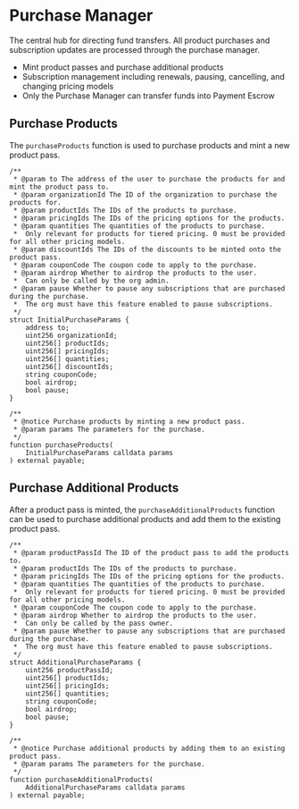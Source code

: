 
# Purchase Manager

The central hub for directing fund transfers. All product purchases and subscription updates are processed through the purchase manager.

- Mint product passes and purchase additional products
- Subscription management including renewals, pausing, cancelling, and changing pricing models
- Only the Purchase Manager can transfer funds into Payment Escrow

## Purchase Products

The `purchaseProducts` function is used to purchase products and mint a new product pass.

```solidity
/**
 * @param to The address of the user to purchase the products for and mint the product pass to.
 * @param organizationId The ID of the organization to purchase the products for.
 * @param productIds The IDs of the products to purchase.
 * @param pricingIds The IDs of the pricing options for the products.
 * @param quantities The quantities of the products to purchase.
 *  Only relevant for products for tiered pricing. 0 must be provided for all other pricing models.
 * @param discountIds The IDs of the discounts to be minted onto the product pass.
 * @param couponCode The coupon code to apply to the purchase.
 * @param airdrop Whether to airdrop the products to the user.
 *  Can only be called by the org admin.
 * @param pause Whether to pause any subscriptions that are purchased during the purchase.
 *  The org must have this feature enabled to pause subscriptions.
 */
struct InitialPurchaseParams {
    address to;
    uint256 organizationId;
    uint256[] productIds;
    uint256[] pricingIds;
    uint256[] quantities;
    uint256[] discountIds;
    string couponCode;
    bool airdrop;
    bool pause;
}

/**
 * @notice Purchase products by minting a new product pass.
 * @param params The parameters for the purchase.
 */
function purchaseProducts(
    InitialPurchaseParams calldata params
) external payable;
```

## Purchase Additional Products

After a product pass is minted, the `purchaseAdditionalProducts` function can be used to purchase additional products and add them to the existing product pass.

```solidity
/**
 * @param productPassId The ID of the product pass to add the products to.
 * @param productIds The IDs of the products to purchase.
 * @param pricingIds The IDs of the pricing options for the products.
 * @param quantities The quantities of the products to purchase.
 *  Only relevant for products for tiered pricing. 0 must be provided for all other pricing models.
 * @param couponCode The coupon code to apply to the purchase.
 * @param airdrop Whether to airdrop the products to the user.
 *  Can only be called by the pass owner.
 * @param pause Whether to pause any subscriptions that are purchased during the purchase.
 *  The org must have this feature enabled to pause subscriptions.
 */
struct AdditionalPurchaseParams {
    uint256 productPassId;
    uint256[] productIds;
    uint256[] pricingIds;
    uint256[] quantities;
    string couponCode;
    bool airdrop;
    bool pause;
}

/**
 * @notice Purchase additional products by adding them to an existing product pass.
 * @param params The parameters for the purchase.
 */
function purchaseAdditionalProducts(
    AdditionalPurchaseParams calldata params
) external payable;
```